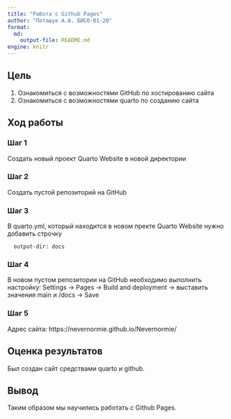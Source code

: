 ---
title: "Работа с Github Pages"
author: "Поташук А.А. БИСО-01-20"
format:   
  md:
    output-file: README.md
engine: knitr
---

## Цель

1.  Ознакомиться с возможностями GitHub по хостированию сайта
2.  Ознакомиться с возможностями quarto по созданию сайта

## Ход работы

### Шаг 1

Создать новый проект Quarto Website в новой директории

### Шаг 2

Создать пустой репозиторий на GitHub

### Шаг 3

В quarto.yml, который находится в новом пректе Quarto Website нужно добавить строчку

```         
  output-dir: docs 
```

### Шаг 4

В новом пустом репозитории на GitHub необходимо выполнить настройку: Settings -\> Pages -\> Build and deployment -\> выставить значения main и /docs -\> Save

### Шаг 5

Адрес сайта: https://nevernormie.github.io/Nevernormie/

## Оценка результатов

Был создан сайт средствами quarto и github.

## Вывод

Таким образом мы научились работать с Github Pages.
